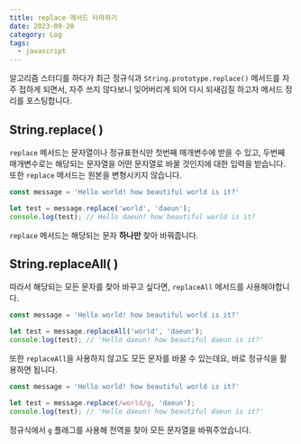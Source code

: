 ```yaml
---
title: replace 메서드 타파하기
date: 2023-09-20
category: Log
tags:
  - javascript
---
```


알고리즘 스터디를 하다가 최근 정규식과 `String.prototype.replace()` 메서드를 자주 접하게 되면서,
자주 쓰지 않다보니 잊어버리게 되어 다시 되새김질 하고자 메서드 정리를 포스팅합니다.

## String.replace( )
`replace` 메서드는 문자열이나 정규표현식만 첫번째 매개변수에 받을 수 있고,
두번째 매개변수로는 해당되는 문자열을 어떤 문자열로 바꿀 것인지에 대한 입력을 받습니다.
또한 `replace` 메서드는 원본을 변형시키지 않습니다.

```javascript
const message = 'Hello world! how beautiful world is it?'

let test = message.replace('world', 'daeun');
console.log(test); // Hello daeun! how beautiful world is it?
```

`replace` 메서드는 해당되는 문자 **하나만** 찾아 바꿔줍니다.

## String.replaceAll( )
따라서 해당되는 모든 문자를 찾아 바꾸고 싶다면, `replaceAll` 메서드를 사용해야합니다.

```javascript
const message = 'Hello world! how beautiful world is it?'

let test = message.replaceAll('world', 'daeun');
console.log(test); // 'Hello daeun! how beautiful daeun is it?'
```

또한 `replaceAll`을 사용하지 않고도 모든 문자를 바꿀 수 있는데요,
바로 정규식을 활용하면 됩니다.
```javascript
const message = 'Hello world! how beautiful world is it?'

let test = message.replace(/world/g, 'daeun');
console.log(test); // 'Hello daeun! how beautiful daeun is it?'
```
정규식에서 `g` 플래그를 사용해 전역을 찾아 모든 문자열을 바꿔주었습니다.
